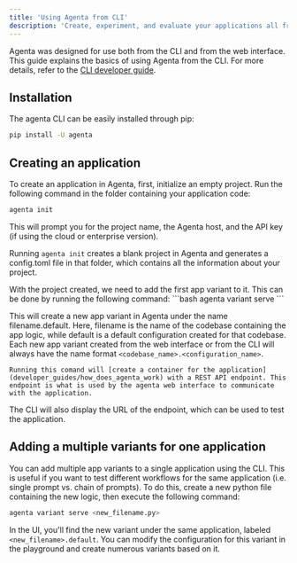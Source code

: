 ```yaml
---
title: 'Using Agenta from CLI'
description: 'Create, experiment, and evaluate your applications all from the CLI'
---
```


Agenta was designed for use both from the CLI and from the web interface. This guide explains the basics of using Agenta from the CLI. For more details, refer to the [CLI developer guide](/developer_guides/cli/quick-usage).

## Installation
The agenta CLI can be easily installed through pip:
```bash
pip install -U agenta
````

## Creating an application
<Steps>
  <Step title="Create a new project">

To create an application in Agenta, first, initialize an empty project. Run the following command in <Tooltip tip="If you would like to start somewhere you can clone https://github.com/Agenta-AI/simple_prompt">the folder containing your application code</Tooltip>:

```bash
agenta init
``` 

This will prompt you for the project name, the Agenta host, and the API key (if using the cloud or enterprise version).


Running `agenta init` creates a blank project in Agenta and generates a config.toml file in that folder, which contains all the information about your project.

  </Step>
  <Step title="Serve the first app variant">
With the project created, we need to add the first <Tooltip tip="An app variant is one 'version' of an app. It can be created by modifying the code, or the configuration of an existing code base">app variant</Tooltip> to it.
This can be done by running the following command:
    ```bash
    agenta variant serve <filename.py>
    ```

This will create a new app variant in Agenta under the name filename.default. Here, filename is the name of the codebase containing the app logic, while default is a default configuration created for that codebase. Each new app variant created from the web interface or from the CLI will always have the name format `<codebase_name>.<configuration_name>`.

    Running this comand will [create a container for the application](developer_guides/how_does_agenta_work) with a REST API endpoint. This endpoint is what is used by the agenta web interface to communicate with the application.

The CLI will also display the URL of the endpoint, which can be used to test the application.
  </Step>
</Steps>

## Adding a multiple variants for one application

You can add multiple app variants to a single application using the CLI. This is useful if you want to test different workflows for the same application (i.e. single prompt vs. chain of prompts). To do this, create a new python file containing the new logic, then execute the following command:

```bash
agenta variant serve <new_filename.py>

```

In the UI, you'll find the new variant under the same application, labeled `<new_filename>.default`. You can modify the configuration for this variant in the playground and create numerous variants based on it.